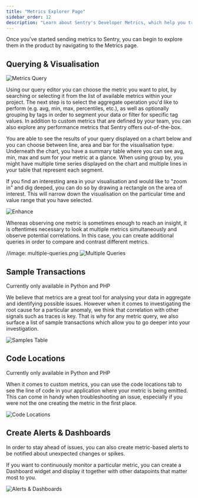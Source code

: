 ```yaml
---
title: "Metrics Explorer Page"
sidebar_order: 12
description: "Learn about Sentry's Developer Metrics, which help you track and visualize the data points you care about over time, in order to monitor your application health and identify issues."
---
```


<Include name="feature-stage-alpha-metrics.mdx" />

Once you've started sending metrics to Sentry, you can begin to explore them in the product by navigating to the Metrics page.

## Querying & Visualisation

![Metrics Query](metrics-explorer-query.png)

Using our query editor you can choose the metric you want to plot, by searching or selecting it from the list of available metrics within your project. The next step is to select the aggregate operation you'd like to perform (e.g. avg, min, max, percentiles, etc.), as well as optionally grouping by tags in order to segment your data or filter for specific tag values. In addition to custom metrics that are defined by your team, you can also explore any performance metrics that Sentry offers out-of-the-box.

You are able to see the results of your query displayed on a chart below and you can choose between line, area and bar for the visualisation type. Underneath the chart, you have a summary table where you can see avg, min, max and sum for your metric at a glance. When using group by, you might have multiple time series displayed on the chart and multiple lines in your table that represent each segment.

If you find an interesting area in your visualisation and would like to "zoom in" and dig deeped, you can do so by drawing a rectangle on the area of interest. This will narrow down the visualisation on the particular time and value range that you have selected.

![Enhance](enhance.png)

Whereas observing one metric is sometimes enough to reach an insight, it is oftentimes necessary to look at multiple metrics simultaneously and observe potential correlations. In this case, you can create additional queries in order to compare and contrast different metrics.

//image: multiple-queries.png
![Multiple Queries](multiple-queries-2.png)

## Sample Transactions
<Note>
Currently only available in Python and PHP
</Note>

We believe that metrics are a great tool for analysing your data in aggregate and identifying possible issues. However when it comes to investigating the root cause for a particular anomaly, we think that correlation with other signals such as traces is key. That is why for any metric query, we also surface a list of sample transactions which allow you to go deeper into your investigation.

![Samples Table](samples-table.png)

## Code Locations
<Note>
Currently only available in Python and PHP
</Note>

When it comes to custom metrics, you can use the code locations tab to see the line of code in your application where your metric is being emitted. This can come in handy when troubleshooting an issue, especially if you were not the one creating the metric in the first place.  

![Code Locations](code-locations.png)

## Create Alerts & Dashboards

In order to stay ahead of issues, you can also create metric-based alerts to be notified about unexpected changes or spikes.

If you want to continuously monitor a particular metric, you can create a Dashboard widget and display it together with other datapoints that matter most to you.

![Alerts & Dashboards](alerts-dashboards.png)
